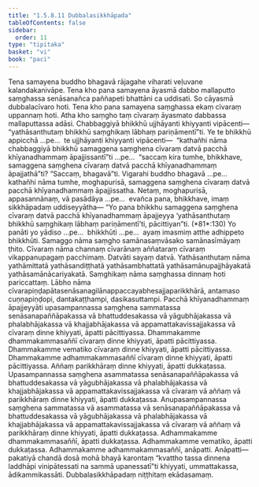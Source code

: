```yaml
---
title: "1.5.8.11 Dubbalasikkhāpada"
tableOfContents: false
sidebar:
  order: 11
type: "tipitaka"
basket: "vi"
book: "paci"
---
```



<DynamicBreadcrumb />

<Division number="484" book="paci" e="ch" v="2" p="201">

<Paragraph number="1420" book="paci">
Tena samayena buddho bhagavā rājagahe viharati veḷuvane kalandakanivāpe. Tena kho pana samayena āyasmā dabbo mallaputto saṃghassa senāsanañca paññapeti bhattāni ca uddisati. So cāyasmā dubbalacīvaro hoti. Tena kho pana samayena saṃghassa ekaṃ cīvaraṃ uppannaṃ hoti. Atha kho saṃgho taṃ cīvaraṃ āyasmato dabbassa mallaputtassa adāsi. Chabbaggiyā bhikkhū ujjhāyanti khiyyanti vipācenti—  “yathāsanthutaṃ bhikkhū saṃghikaṃ lābhaṃ pariṇāmentī”ti.
</Paragraph>

<Paragraph number="1421" book="paci">
Ye te bhikkhū appicchā …pe…  te ujjhāyanti khiyyanti vipācenti—  “kathañhi nāma chabbaggiyā bhikkhū samaggena saṃghena cīvaraṃ datvā pacchā khīyanadhammaṃ āpajjissantī”ti …pe…  “saccaṃ kira tumhe, bhikkhave, samaggena saṃghena cīvaraṃ datvā pacchā khīyanadhammaṃ āpajjathā”ti? “Saccaṃ, bhagavā”ti. Vigarahi buddho bhagavā …pe…  kathañhi nāma tumhe, moghapurisā, samaggena saṃghena cīvaraṃ datvā pacchā khīyanadhammaṃ āpajjissatha. Netaṃ, moghapurisā, appasannānaṃ, vā pasādāya …pe…  evañca pana, bhikkhave, imaṃ sikkhāpadaṃ uddiseyyātha—
</Paragraph>

</Division>
<Division number="485" book="paci" e="ch" v="2" p="202">

<Paragraph number="1422" book="paci">
<Emphasis>“Yo pana bhikkhu samaggena saṃghena cīvaraṃ datvā pacchā khīyanadhammaṃ āpajjeyya ‘yathāsanthutaṃ bhikkhū saṃghikaṃ lābhaṃ pariṇāmentī’ti, pācittiyan”</Emphasis>ti. (*81*:<Emphasis>130</Emphasis>)
</Paragraph>

</Division>
<Division number="486" book="paci" e="ch" v="2" p="202">

<Paragraph number="1423" book="paci">
<Emphasis>Yo panā</Emphasis>ti yo yādiso …pe…  <Emphasis>bhikkhū</Emphasis>ti …pe…  ayaṃ imasmiṃ atthe adhippeto bhikkhūti.
</Paragraph>

<Paragraph number="1424" book="paci">
<Emphasis>Samaggo</Emphasis> nāma saṃgho samānasaṃvāsako samānasīmāyaṃ ṭhito.
</Paragraph>

<Paragraph number="1425" book="paci">
<Emphasis>Cīvaraṃ</Emphasis> nāma channaṃ cīvarānaṃ aññataraṃ cīvaraṃ vikappanupagaṃ pacchimaṃ.
</Paragraph>

<Paragraph number="1426" book="paci">
<Emphasis>Datvā</Emphasis>ti sayaṃ datvā.
</Paragraph>

<Paragraph number="1427" book="paci">
<Emphasis>Yathāsanthutaṃ</Emphasis> nāma yathāmittatā yathāsandiṭṭhatā yathāsambhattatā yathāsamānupajjhāyakatā yathāsamānācariyakatā.
</Paragraph>

<Paragraph number="1428" book="paci">
<Emphasis>Saṃghikaṃ</Emphasis> nāma saṃghassa dinnaṃ hoti pariccattaṃ.
</Paragraph>

<Paragraph number="1429" book="paci">
<Emphasis>Lābho</Emphasis> nāma cīvarapiṇḍapātasenāsanagilānappaccayabhesajjaparikkhārā, antamaso cuṇṇapiṇḍopi, dantakaṭṭhampi, dasikasuttampi.
</Paragraph>

<Paragraph number="1430" book="paci">
<Emphasis>Pacchā khīyanadhammaṃ āpajjeyyā</Emphasis>ti upasampannassa saṃghena sammatassa senāsanapaññāpakassa vā bhattuddesakassa vā yāgubhājakassa vā phalabhājakassa vā khajjabhājakassa vā appamattakavissajjakassa vā cīvaraṃ dinne khiyyati, āpatti pācittiyassa.
</Paragraph>

</Division>
<Division number="487" book="paci" e="ch" v="2" p="202">

<Paragraph number="1431" book="paci">
Dhammakamme dhammakammasaññī cīvaraṃ dinne khiyyati, āpatti pācittiyassa. Dhammakamme vematiko cīvaraṃ dinne khiyyati, āpatti pācittiyassa. Dhammakamme adhammakammasaññī cīvaraṃ dinne khiyyati, āpatti pācittiyassa.
</Paragraph>

<Paragraph number="1432" book="paci">
Aññaṃ parikkhāraṃ dinne khiyyati, āpatti dukkaṭassa. Upasampannassa saṃghena asammatassa senāsanapaññāpakassa vā bhattuddesakassa vā yāgubhājakassa vā phalabhājakassa vā khajjabhājakassa vā appamattakavissajjakassa vā cīvaraṃ vā aññaṃ vā parikkhāraṃ dinne khiyyati, āpatti dukkaṭassa. Anupasampannassa saṃghena sammatassa vā asammatassa vā senāsanapaññāpakassa vā bhattuddesakassa vā yāgubhājakassa vā phalabhājakassa vā khajjabhājakassa vā appamattakavissajjakassa vā cīvaraṃ vā aññaṃ vā parikkhāraṃ dinne khiyyati, āpatti dukkaṭassa. Adhammakamme dhammakammasaññī, āpatti dukkaṭassa. Adhammakamme vematiko, āpatti dukkaṭassa. Adhammakamme adhammakammasaññī, anāpatti.
</Paragraph>

</Division>
<Division number="488" book="paci" e="ch" v="2" p="203">

<Paragraph number="1433" book="paci">
Anāpatti—  pakatiyā chandā dosā mohā bhayā karontaṃ “kvattho tassa dinnena laddhāpi vinipātessati na sammā upanessatī”ti khiyyati, ummattakassa, ādikammikassāti.

</Paragraph>
</Division>

<Paragraph number="1434" type="center" book="paci">
Dubbalasikkhāpadaṃ niṭṭhitaṃ ekādasamaṃ.
</Paragraph>